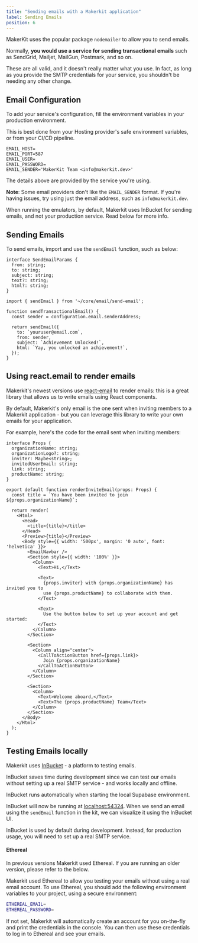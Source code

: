 ```yaml
---
title: "Sending emails with a Makerkit application"
label: Sending Emails
position: 6
---
```


MakerKit uses the popular package `nodemailer` to allow you to send emails.

Normally, **you would use a service for sending transactional emails** such as SendGrid, Mailjet, MailGun, Postmark, and so on.

These are all valid, and it doesn't really matter what you use. In
fact, as long as you provide the SMTP credentials for your service, you shouldn't be needing any other change.

## Email Configuration

To add your service's configuration, fill the environment variables in your production environment.

This is best done from your Hosting provider's safe environment variables, or from your CI/CD pipeline.

```tsx
EMAIL_HOST=
EMAIL_PORT=587
EMAIL_USER=
EMAIL_PASSWORD=
EMAIL_SENDER='MakerKit Team <info@makerkit.dev>'
```

The details above are provided by the service you're using.

**Note**: Some email providers don't like the `EMAIL_SENDER` format. If you're having issues, try using just the email address, such as `info@makerkit.dev`.

<Alert type='warn'>
  When running the emulators, by default, Makerkit uses InBucket for sending emails, and not your production service.
  Read below for more info.
</Alert>

## Sending Emails

To send emails, import and use the `sendEmail` function, such as below:

```tsx
interface SendEmailParams {
  from: string;
  to: string;
  subject: string;
  text?: string;
  html?: string;
}

import { sendEmail } from '~/core/email/send-email';

function sendTransactionalEmail() {
  const sender = configuration.email.senderAddress;

  return sendEmail({
    to: `youruser@email.com`,
    from: sender,
    subject: `Achievement Unlocked!`,
    html: `Yay, you unlocked an achievement!`,
  });
}
```

## Using react.email to render emails

Makerkit's newest versions use [react-email](https://react.email) to render emails: this is a great library that allows us to write emails using React components.

By default, Makerkit's only email is the one sent when inviting members to a Makerkit application - but you can leverage this library to write your own emails for your application.

For example, here's the code for the email sent when inviting members:

```tsx title="src/lib/emails/invite.ts"
interface Props {
  organizationName: string;
  organizationLogo?: string;
  inviter: Maybe<string>;
  invitedUserEmail: string;
  link: string;
  productName: string;
}

export default function renderInviteEmail(props: Props) {
  const title = `You have been invited to join ${props.organizationName}`;

  return render(
    <Html>
      <Head>
        <title>{title}</title>
      </Head>
      <Preview>{title}</Preview>
      <Body style={{ width: '500px', margin: '0 auto', font: 'helvetica' }}>
        <EmailNavbar />
        <Section style={{ width: '100%' }}>
          <Column>
            <Text>Hi,</Text>

            <Text>
              {props.inviter} with {props.organizationName} has invited you to
              use {props.productName} to collaborate with them.
            </Text>

            <Text>
              Use the button below to set up your account and get started:
            </Text>
          </Column>
        </Section>

        <Section>
          <Column align="center">
            <CallToActionButton href={props.link}>
              Join {props.organizationName}
            </CallToActionButton>
          </Column>
        </Section>

        <Section>
          <Column>
            <Text>Welcome aboard,</Text>
            <Text>The {props.productName} Team</Text>
          </Column>
        </Section>
      </Body>
    </Html>
  );
}
```
## Testing Emails locally

Makerkit uses [InBucket](https://inbucket.org) - a platform to testing emails.

InBucket saves time during development since we can test
our emails without setting up a real SMTP service - and works locally and
offline.

InBucket runs automatically when starting the local Supabase environment.

InBucket will now be running at [localhost:54324](http://localhost:54324). When we send an email using the
`sendEmail` function in the kit, we can visualize it using the InBucket UI.

InBucket is used by default during development. Instead, for production
usage, you will need to set up a real SMTP service.

#### Ethereal

In previous versions Makerkit used Ethereal. If you are running an older version, please refer to the below.

Makerkit used Ethereal to allow you testing your emails without using a real email account. To use Ethereal, you should add the following environment variables to your project, using a secure environment:

```bash
ETHEREAL_EMAIL=
ETHEREAL_PASSWORD=
```

If not set, Makerkit will automatically create an account for you on-the-fly and print the credentials in the console. You can then use these credentials to log in to Ethereal and see your emails.

